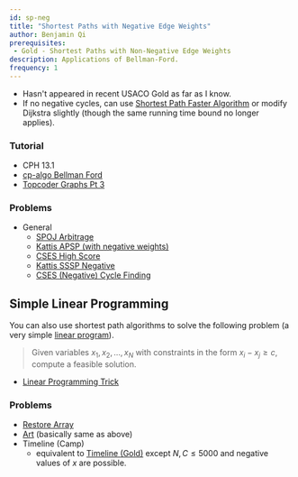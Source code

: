 ```yaml
---
id: sp-neg
title: "Shortest Paths with Negative Edge Weights"
author: Benjamin Qi
prerequisites: 
 - Gold - Shortest Paths with Non-Negative Edge Weights
description: Applications of Bellman-Ford.
frequency: 1
---
```


 - Hasn't appeared in recent USACO Gold as far as I know. 
 - If no negative cycles, can use [Shortest Path Faster Algorithm](https://en.wikipedia.org/wiki/Shortest_Path_Faster_Algorithm) or modify Dijkstra slightly (though the same running time bound no longer applies).

### Tutorial
 
 - CPH 13.1
 - [cp-algo Bellman Ford](https://cp-algorithms.com/graph/bellman_ford.html)
 - [Topcoder Graphs Pt 3](https://www.topcoder.com/community/data-science/data-science-tutorials/introduction-to-graphs-and-their-data-structures-section-3/)

### Problems

 - General
   - [SPOJ Arbitrage](https://www.spoj.com/problems/ARBITRAG/)
   - [Kattis APSP (with negative weights)](https://open.kattis.com/problems/allpairspath)
   - [CSES High Score](https://cses.fi/problemset/task/1673)
   - [Kattis SSSP Negative](https://open.kattis.com/problems/shortestpath3)
   - [CSES (Negative) Cycle Finding](https://cses.fi/problemset/task/1197)

## Simple Linear Programming

You can also use shortest path algorithms to solve the following problem (a very simple [linear program](https://en.wikipedia.org/wiki/Linear_programming)).

> Given variables $x_1,x_2,\ldots,x_N$ with constraints in the form $x_i-x_j\ge c$, compute a feasible solution.

 - [Linear Programming Trick](https://www.cs.rit.edu/~spr/COURSES/ALG/MIT/lec18.pdf)

### Problems

  - [Restore Array](https://oj.uz/problem/view/RMI19_restore)
  - [Art](https://codeforces.com/gym/102394/problem/A) (basically same as above)
  - Timeline (Camp)
    - equivalent to [Timeline (Gold)](http://www.usaco.org/index.php?page=viewproblem2&cpid=1017) except $N,C\le 5000$ and negative values of $x$ are possible.